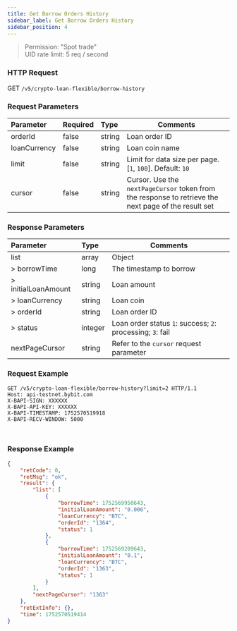 ```yaml
---
title: Get Borrow Orders History
sidebar_label: Get Borrow Orders History
sidebar_position: 4
---
```

> Permission: "Spot trade"<br/>
> UID rate limit: 5 req / second

### HTTP Request
GET `/v5/crypto-loan-flexible/borrow-history`

### Request Parameters
| Parameter | Required | Type | Comments|
|:----- |:-------|:-----|------ |
|orderId|false|string|Loan order ID|
|loanCurrency|false|string|Loan coin name|
|limit |false |string |Limit for data size per page. [`1`, `100`]. Default: `10`|
|cursor |false |string |Cursor. Use the `nextPageCursor` token from the response to retrieve the next page of the result set|

### Response Parameters
| Parameter | Type | Comments|
|:----- |:-----|----- |
|list|array|Object|
|> borrowTime|long |The timestamp to borrow |
|> initialLoanAmount|string |Loan amount|
|> loanCurrency|string |Loan coin|
|> orderId|string |Loan order ID|
|> status|integer |Loan order status `1`: success; `2`: processing; `3`: fail|
|nextPageCursor |string |Refer to the `cursor` request parameter |


### Request Example

<Tabs groupId="programming-languages">
<TabItem value="http" label="HTTP">

```http
GET /v5/crypto-loan-flexible/borrow-history?limit=2 HTTP/1.1
Host: api-testnet.bybit.com
X-BAPI-SIGN: XXXXXX
X-BAPI-API-KEY: XXXXXX
X-BAPI-TIMESTAMP: 1752570519918
X-BAPI-RECV-WINDOW: 5000
```

</TabItem>
<TabItem value="python" label="Python">

```python

```

</TabItem>

<TabItem value="Node" label="Node.js">

```n4js

```

</TabItem>
</Tabs>

### Response Example

```json
{
    "retCode": 0,
    "retMsg": "ok",
    "result": {
        "list": [
            {
                "borrowTime": 1752569950643,
                "initialLoanAmount": "0.006",
                "loanCurrency": "BTC",
                "orderId": "1364",
                "status": 1
            },
            {
                "borrowTime": 1752569209643,
                "initialLoanAmount": "0.1",
                "loanCurrency": "BTC",
                "orderId": "1363",
                "status": 1
            }
        ],
        "nextPageCursor": "1363"
    },
    "retExtInfo": {},
    "time": 1752570519414
}
```
